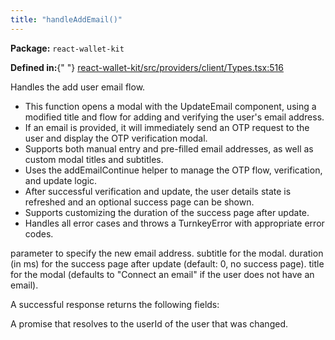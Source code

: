 ```yaml
---
title: "handleAddEmail()"
---
```



<p>
  <strong>Package:</strong> <code>react-wallet-kit</code>
</p>

<p>
  <strong>Defined in:</strong>{" "}
  <a href="https://github.com/tkhq/sdk/blob/main/packages/react-wallet-kit/src/providers/client/Types.tsx#L516">
    react-wallet-kit/src/providers/client/Types.tsx:516
  </a>
</p>

<H3Bordered text="Overview" />

Handles the add user email flow.

<ul>
  <li>
    This function opens a modal with the UpdateEmail component, using a modified
    title and flow for adding and verifying the user's email address.
  </li>
  <li>
    If an email is provided, it will immediately send an OTP request to the user
    and display the OTP verification modal.
  </li>
  <li>
    Supports both manual entry and pre-filled email addresses, as well as custom
    modal titles and subtitles.
  </li>
  <li>
    Uses the addEmailContinue helper to manage the OTP flow, verification, and
    update logic.
  </li>
  <li>
    After successful verification and update, the user details state is
    refreshed and an optional success page can be shown.
  </li>
  <li>Supports customizing the duration of the success page after update.</li>
  <li>
    Handles all error cases and throws a TurnkeyError with appropriate error
    codes.
  </li>
</ul>

<H3Bordered text="Parameters" />

<ParamField body="params" type="object" required={false} path="params">
  <Expandable title="params details">
    <NestedParam
      parentKey="params"
      childKey="email"
      type="string"
      required={false}
    >
      parameter to specify the new email address.
    </NestedParam>
    <NestedParam
      parentKey="params"
      childKey="subTitle"
      type="string"
      required={false}
    >
      subtitle for the modal.
    </NestedParam>
    <NestedParam
      parentKey="params"
      childKey="successPageDuration"
      type="number"
      required={false}
    >
      duration (in ms) for the success page after update (default: 0, no success
      page).
    </NestedParam>
    <NestedParam
      parentKey="params"
      childKey="title"
      type="string"
      required={false}
    >
      title for the modal (defaults to "Connect an email" if the user does not
      have an email).
    </NestedParam>
  </Expandable>
</ParamField>

<H3Bordered text="Response" />A successful response returns the following
fields:

<ResponseField name="returns" type="string" required={true}>
  A promise that resolves to the userId of the user that was changed.
</ResponseField>
